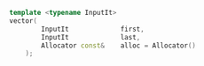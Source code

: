 ```cpp
template <typename InputIt>
vector(
		InputIt				first,
		InputIt				last,
		Allocator const&	alloc = Allocator()
	);
```
